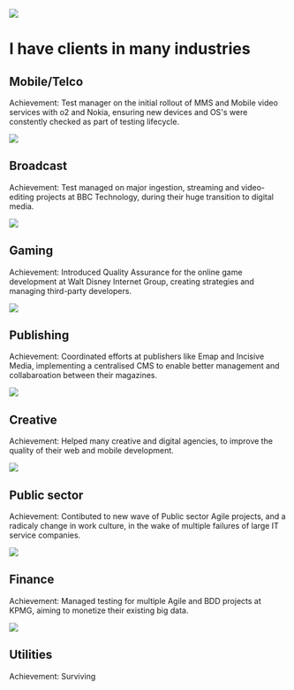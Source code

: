 
<ImageWave variant="fullscreen">

![](./01.png)

# I have clients in many industries


## Mobile/Telco

Achievement: Test manager on the initial rollout of MMS and Mobile video services with o2 and Nokia, ensuring new devices and OS's were constently checked as part of testing lifecycle. 

![](./04.jpg)

## Broadcast

Achievement: Test managed on major ingestion, streaming and video-editing projects at BBC Technology, during their huge transition to digital media.

![](./05.jpg)

## Gaming

Achievement: Introduced Quality Assurance for the online game development at Walt Disney Internet Group, creating strategies and managing third-party developers.

![](./06.jpg)

## Publishing

Achievement: Coordinated efforts at publishers like Emap and Incisive Media, implementing a centralised CMS to enable better management and collabaroation between their magazines.

![](./07.jpg)

## Creative

Achievement: Helped many creative and digital agencies, to improve the quality of their web and mobile development.

![](./08.jpg)

## Public sector

Achievement: Contibuted to new wave of Public sector Agile projects, and a radicaly change in work culture, in the wake of multiple failures of large IT service companies.

![](./09.jpg)

## Finance

Achievement: Managed testing for multiple Agile and BDD projects at KPMG, aiming to monetize their existing big data.

![](./11.jpg)

## Utilities

Achievement: Surviving

</ImageWave>
